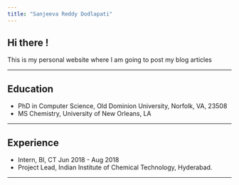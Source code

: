 ```yaml
---
title: "Sanjeeva Reddy Dodlapati"
---
```


## Hi there !

This is my personal website where I am going to post my blog articles

------------------------------------------------------------------------

## Education

-   PhD in Computer Science, Old Dominion University, Norfolk, VA, 23508
-   MS Chemistry, University of New Orleans, LA

------------------------------------------------------------------------

## Experience

-   Intern, BI, CT Jun 2018 - Aug 2018
-   Project Lead, Indian Institute of Chemical Technology, Hyderabad.

------------------------------------------------------------------------
